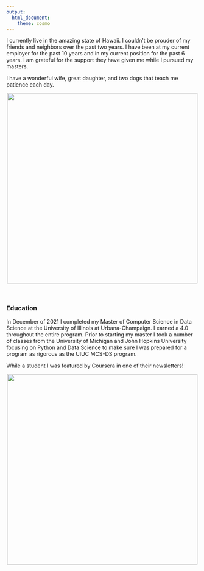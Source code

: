 ```yaml
---
output: 
  html_document: 
    theme: cosmo
---
```


I currently live in the amazing state of Hawaii.  I couldn't be prouder of my friends and neighbors over the past two years.  I have been at my current employer for the past 10 years and in my current position for the past 6 years.  I am grateful for the support they have given me while I pursued my masters.  

I have a wonderful wife, great daughter, and two dogs that teach me patience each day.

<center>![](images/family.jpeg){width=500px}</center>

<br>

### Education

In December of 2021 I completed my Master of Computer Science in Data Science at the University of Illinois at Urbana-Champaign.  I earned a 4.0 throughout the entire program.  Prior to starting my master I took a number of classes from the University of Michigan and John Hopkins University focusing on Python and Data Science to make sure I was prepared for a program as rigorous as the UIUC MCS-DS program.  

While a student I was featured by Coursera in one of their newsletters!

<center>![](coursera-newsletter.jpg){height=500px}</center>
